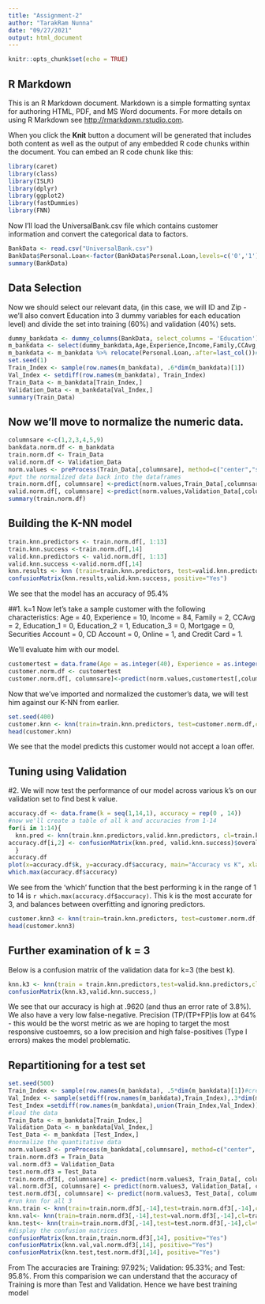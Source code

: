 ---
title: "Assignment-2"
author: "TarakRam Nunna"
date: "09/27/2021"
output: html_document
---

```{r setup, include=FALSE}
knitr::opts_chunk$set(echo = TRUE)
```

## R Markdown

This is an R Markdown document. Markdown is a simple formatting syntax for authoring HTML, PDF, and MS Word documents. For more details on using R Markdown see <http://rmarkdown.rstudio.com>.

When you click the **Knit** button a document will be generated that includes both content as well as the output of any embedded R code chunks within the document. You can embed an R code chunk like this:

```{r}
library(caret)
library(class)
library(ISLR)
library(dplyr)
library(ggplot2)
library(fastDummies)
library(FNN)
```

Now I'll load the UniversalBank.csv file which contains customer information and convert the categorical data to factors.
```{r}
BankData <- read.csv("UniversalBank.csv")
BankData$Personal.Loan<-factor(BankData$Personal.Loan,levels=c('0','1'),labels=c('No','Yes'))
summary(BankData)
```

## Data Selection
Now we should select our relevant data, (in this case, we will  ID and Zip - we'll also convert Education into 3 dummy variables for each education level) and divide the set into training (60%) and validation (40%) sets.
```{r}
dummy_bankdata <- dummy_columns(BankData, select_columns = 'Education')
m_bankdata <- select(dummy_bankdata,Age,Experience,Income,Family,CCAvg,Education_1,Education_2,Education_3,Mortgage,Personal.Loan,Securities.Account,CD.Account,Online,CreditCard)
m_bankdata <- m_bankdata %>% relocate(Personal.Loan,.after=last_col())#move personal.loan to the end to make our lives easier later on.
set.seed(1)
Train_Index <- sample(row.names(m_bankdata), .6*dim(m_bankdata)[1])
Val_Index <- setdiff(row.names(m_bankdata), Train_Index)
Train_Data <- m_bankdata[Train_Index,]
Validation_Data <- m_bankdata[Val_Index,]
summary(Train_Data)
```

## Now we'll move to normalize the numeric data.

```{r}
columnsare <-c(1,2,3,4,5,9)
bankdata.norm.df <- m_bankdata
train.norm.df <- Train_Data
valid.norm.df <- Validation_Data
norm.values <- preProcess(Train_Data[,columnsare], method=c("center","scale"))
#put the normalized data back into the dataframes
train.norm.df[, columnsare] <-predict(norm.values,Train_Data[,columnsare])
valid.norm.df[, columnsare] <-predict(norm.values,Validation_Data[,columnsare])
summary(train.norm.df)
```

## Building the K-NN model

```{r}

train.knn.predictors <- train.norm.df[, 1:13]
train.knn.success <-train.norm.df[,14]
valid.knn.predictors <- valid.norm.df[, 1:13]
valid.knn.success <-valid.norm.df[,14]
knn.results <- knn (train=train.knn.predictors, test=valid.knn.predictors, cl=train.knn.success, k=1, prob=TRUE)
confusionMatrix(knn.results,valid.knn.success, positive="Yes")
```
We see that the model has an accuracy of 95.4%

##1. k=1
Now let's take a sample customer with the following characteristics: 
Age = 40,
Experience = 10,
Income = 84, 
Family = 2, 
CCAvg = 2, 
Education_1 = 0, 
Education_2 = 1,
Education_3 = 0, 
Mortgage = 0, 
Securities Account = 0, 
CD Account = 0, 
Online = 1, 
and Credit Card = 1. 

We'll evaluate him with our model.

```{r}
customertest = data.frame(Age = as.integer(40), Experience = as.integer(10), Income = as.integer(84), Family = as.integer(2), CCAvg = as.integer(2), Education1 = as.integer(0), Education2 = as.integer(1), Education3 = as.integer(0), Mortgage = as.integer(0), Securities.Account = as.integer(0), CD.Account = as.integer(0), Online = as.integer(1), CreditCard = as.integer(1)) #load the dataa into a customertest dataframe.
customer.norm.df <- customertest
customer.norm.df[, columnsare]<-predict(norm.values,customertest[,columnsare])#normalize the quantitative values
```
Now that we've imported and normalized the customer's data, we will test him against our K-NN from earlier.

```{r}
set.seed(400)
customer.knn <- knn(train=train.knn.predictors, test=customer.norm.df,cl=train.knn.success,k=1, prob=TRUE) #calculate knn for customer.
head(customer.knn) 
```
We see that the model predicts this customer would not accept a loan offer.

## Tuning using Validation
#2. We will now test the performance of our model across various k's on our validation set to find best k value.
```{r}
accuracy.df <- data.frame(k = seq(1,14,1), accuracy = rep(0 , 14))
#now we'll create a table of all k and accuracies from 1-14
for(i in 1:14){
  knn.pred <- knn(train.knn.predictors,valid.knn.predictors, cl=train.knn.success,k=i)
accuracy.df[i,2] <- confusionMatrix(knn.pred, valid.knn.success)$overall[1]
  }
accuracy.df
plot(x=accuracy.df$k, y=accuracy.df$accuracy, main="Accuracy vs K", xlab="k",ylab="accuracy")
which.max(accuracy.df$accuracy)
```
We see from the 'which' function that the best performing k in the range of 1 to 14 is `r which.max(accuracy.df$accuracy)`. This k is the most accurate for 3, and balances between overfitting and ignoring predictors.

```{r}
customer.knn3 <- knn(train=train.knn.predictors, test=customer.norm.df,cl=train.knn.success,k=3, prob=TRUE)
head(customer.knn3)
```

## Further examination of k = 3
Below is a confusion matrix of the validation data for k=3 (the best k).
```{r}
knn.k3 <- knn(train = train.knn.predictors,test=valid.knn.predictors,cl=train.knn.success,k=3, prob=TRUE)
confusionMatrix(knn.k3,valid.knn.success,)
```
We see that our accuracy is high at .9620 (and thus an error rate of 3.8%). We also have a very low false-negative. Precision (TP/(TP+FP)is low at 64% - this would be the worst metric as we are hoping to target the most responsive custoemrs, so a low precision and high false-positives (Type I errors) makes the model problematic.

## Repartitioning for a test set
```{r}
set.seed(500)
Train_Index <- sample(row.names(m_bankdata), .5*dim(m_bankdata)[1])#create train index
Val_Index <- sample(setdiff(row.names(m_bankdata),Train_Index),.3*dim(m_bankdata)[1])#create validation index
Test_Index =setdiff(row.names(m_bankdata),union(Train_Index,Val_Index))#create test index
#load the data
Train_Data <- m_bankdata[Train_Index,]
Validation_Data <- m_bankdata[Val_Index,]
Test_Data <- m_bankdata [Test_Index,]
#normalize the quantitative data
norm.values3 <- preProcess(m_bankdata[,columnsare], method=c("center", "scale"))
train.norm.df3 = Train_Data
val.norm.df3 = Validation_Data
test.norm.df3 = Test_Data
train.norm.df3[, columnsare] <- predict(norm.values3, Train_Data[, columnsare])
val.norm.df3[, columnsare] <- predict(norm.values3, Validation_Data[, columnsare])
test.norm.df3[, columnsare] <- predict(norm.values3, Test_Data[, columnsare])
#run knn for all 3
knn.train <- knn(train=train.norm.df3[,-14],test=train.norm.df3[,-14],cl=train.norm.df3[,14], k=3, prob=TRUE)
knn.val<- knn(train=train.norm.df3[,-14],test=val.norm.df3[,-14],cl=train.norm.df3[,14],k=3, prob=TRUE)
knn.test<- knn(train=train.norm.df3[,-14],test=test.norm.df3[,-14],cl=train.norm.df3[,14],k=3, prob=TRUE)
#display the confusion matrices
confusionMatrix(knn.train,train.norm.df3[,14], positive="Yes")
confusionMatrix(knn.val,val.norm.df3[,14], positive="Yes")
confusionMatrix(knn.test,test.norm.df3[,14], positive="Yes")
```
From The accuracies are Training: 97.92%; Validation: 95.33%; and Test: 95.8%. From this comparision we can understand that the accuracy of Training is more than Test and Validation. Hence  we have best training model
